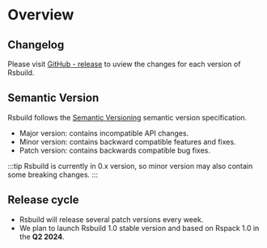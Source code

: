 # Overview

## Changelog

Please visit [GitHub - release](https://github.com/web-infra-dev/rsbuild/releases) to uview the changes for each version of Rsbuild.

## Semantic Version

Rsbuild follows the [Semantic Versioning](https://semver.org/lang/zh-CN/) semantic version specification.

- Major version: contains incompatible API changes.
- Minor version: contains backward compatible features and fixes.
- Patch version: contains backwards compatible bug fixes.

:::tip
Rsbuild is currently in 0.x version, so minor version may also contain some breaking changes.
:::

## Release cycle

- Rsbuild will release several patch versions every week.
- We plan to launch Rsbuild 1.0 stable version and based on Rspack 1.0 in the **Q2 2024**.
